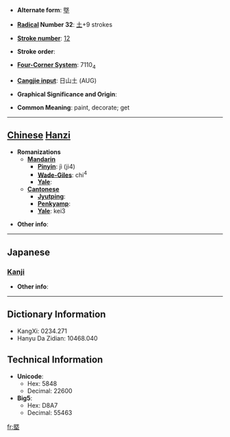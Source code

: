 * '''Alternate form''': [[墍]]

* '''[[Wiktionary:Chinese radical index| Radical]] Number 32''': [[Wiktionary:Chinese radical index 土|土]]+9 strokes

* '''[[Wiktionary:Chinese total strokes index|Stroke number]]''': [[Wiktionary:Chinese total strokes index 12|12]]

* '''Stroke order''': 

* '''[[Wiktionary:Chinese four corner index|Four-Corner System]]''': 7110<sub>4</sub>

* '''[[Wiktionary:Chinese Cangjie index|Cangjie input]]''': 日山土 (AUG)

* '''Graphical Significance and Origin''': 

* '''Common Meaning''': paint, decorate; get

----

== [[Chinese]] [[Hanzi]] ==

* '''Romanizations'''
** '''[[Mandarin]]'''
*** '''[[Pinyin]]''': jì (ji4)
*** '''[[Wade-Giles]]''': chi<sup>4</sup>
*** '''[[Yale]]''': 
** '''[[Cantonese]]'''
*** '''[[Jyutping]]''':
*** '''[[Penkyamp]]''': 
*** '''[[Yale]]''': kei3

* '''Other info''': 

----

==Japanese==
===[[Kanji]]===
{{kanji|on readings=[[き]] (ki), [[ぎ]] (gi), [[け]] (ke), [[かい]] (kai), [[がい]] (gai)|kun readings=[[ぬる]] (nuru), [[かざる]] (kazaru), [[とる]] (toru), [[いこう]] (ikou)}}

* '''Other info''':  

----

== Dictionary Information ==

* KangXi: 0234.271
* Hanyu Da Zidian: 10468.040

== Technical Information ==

* '''Unicode''':
** Hex: 5848
** Decimal: 22600
* '''Big5''':
** Hex: D8A7
** Decimal: 55463

[[fr:塈]]